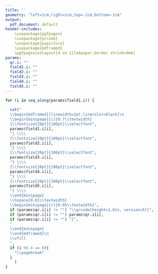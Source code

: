 ---
title: ''
geometry: "left=1cm,right=1cm,top=-1cm,bottom=-1cm"
output:
  pdf_document: default
header-includes:
    \usepackage{pgfpages}
    \usepackage{qrcode}
    \usepackage{pspicture}
    \usepackage{mdframed}
    \pgfpagesuselayout{4 on 1}[a4paper,border shrink=0mm]
params:
  qr.i: ""
  field1.i: ""
  field2.i: ""
  field3.i: ""
  field4.i: ""
  field5.i: ""
---

```{r echo=FALSE, results='asis'}

for (i in seq_along(params$field1.i)) {
  
  cat("
  \\begin{mdframed}[linewidth=1pt,linecolor=black]\n
  \\begin{minipage}[c]{0.7\\textwidth}
  {\\fontsize{20pt}{100pt}\\selectfont", 
  params$field1.i[i],
  "} \\\\
  {\\fontsize{20pt}{100pt}\\selectfont",
  params$field2.i[i],
  "} \\\\
  {\\fontsize{20pt}{100pt}\\selectfont", 
  params$field3.i[i],
  "} \\\\
  {\\fontsize{20pt}{100pt}\\selectfont",
  params$field4.i[i],
  "} \\\\
  {\\fontsize{20pt}{100pt}\\selectfont",
  params$field5.i[i],
  "} \\\\
  \\end{minipage}
  \\hspace{0.01\\textwidth}
  \\begin{minipage}[c]{0.05\\textwidth}",
  if (params$qr.i[i] != "") "\\qrcode[height=1.8in, version=5]{",
  if (params$qr.i[i] != "") params$qr.i[i],
  if (params$qr.i[i] != "") "}",
  "
  \\end{minipage}
  \\end{mdframed}\n
  \\vfill
  ",
  if (i %% 4 == 0){
    "\\pagebreak"
  }
    )
}
```





